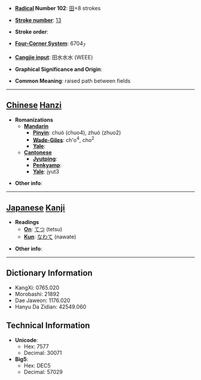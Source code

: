 * '''[[Wiktionary:Chinese radical index| Radical]] Number 102''': [[Wiktionary:Chinese radical index 田|田]]+8 strokes

* '''[[Wiktionary:Chinese total strokes index|Stroke number]]''': [[Wiktionary:Chinese total strokes index 13|13]]

* '''Stroke order''': 

* '''[[Wiktionary:Chinese four corner index|Four-Corner System]]''': 6704<sub>7</sub>

* '''[[Wiktionary:Chinese Cangjie index|Cangjie input]]''': 田水水水 (WEEE)

* '''Graphical Significance and Origin''': 

* '''Common Meaning''': raised path between fields

----

== [[Chinese]] [[Hanzi]] ==

* '''Romanizations'''
** '''[[Mandarin]]'''
*** '''[[Pinyin]]''': chuò (chuo4), zhuó (zhuo2)
*** '''[[Wade-Giles]]''': ch'o<sup>4</sup>, cho<sup>2</sup>
*** '''[[Yale]]''': 
** '''[[Cantonese]]'''
*** '''[[Jyutping]]''':
*** '''[[Penkyamp]]''': 
*** '''[[Yale]]''': jyut3

* '''Other info''': 

----

== [[Japanese]] [[Kanji]] ==

* '''Readings'''
** '''[[On]]''': [[てつ]] (tetsu)
** '''[[Kun]]''': [[なわて]] (nawate)

* '''Other info''':  

----

== Dictionary Information ==

* KangXi: 0765.020
* Morobashi: 21892
* Dae Jaweon: 1176.020
* Hanyu Da Zidian: 42549.060

== Technical Information ==

* '''Unicode''':
** Hex: 7577
** Decimal: 30071
* '''Big5''':
** Hex: DEC5
** Decimal: 57029